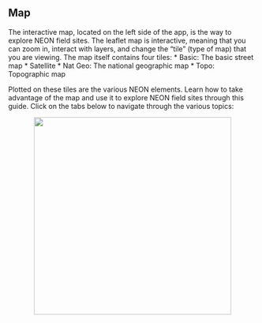 ## Map

The interactive map, located on the left side of the app, is the way to explore NEON field sites. The leaflet map is interactive, meaning that you can zoom in, interact with layers, and change the "tile" (type of map) that you are viewing. The map itself contains four tiles:
* Basic: The basic street map
* Satellite
* Nat Geo: The national geographic map
* Topo: Topographic map

Plotted on these tiles are the various NEON elements. Learn how to take advantage of the map and use it to explore NEON field sites through this guide. Click on the tabs below to navigate through the various topics:

<center><img src='https://github.com/Danielslee51/NEON-Hosted-Browser/blob/master/Img/Help_map.png?raw=true' height='400'></center>
